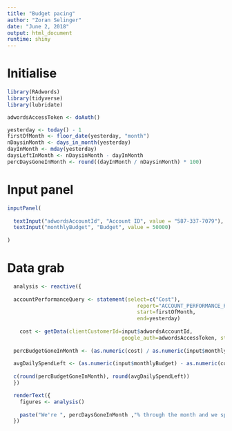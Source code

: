 ```yaml
---
title: "Budget pacing"
author: "Zoran Selinger"
date: "June 2, 2018"
output: html_document
runtime: shiny
---
```


# Initialise
```r

library(RAdwords)
library(tidyverse)
library(lubridate)

adwordsAccessToken <- doAuth()

yesterday <- today() - 1
firstOfMonth <- floor_date(yesterday, "month")
nDaysinMonth <- days_in_month(yesterday)
dayInMonth <- mday(yesterday)
daysLeftInMonth <- nDaysinMonth - dayInMonth 
percDaysGoneInMonth <- round((dayInMonth / nDaysinMonth) * 100)

```

# Input panel
```r

inputPanel(
  
  textInput("adwordsAccountId", "Account ID", value = "587-337-7079"),
  textInput("monthlyBudget", "Budget", value = 50000)
  
)

```

# Data grab
```r

  analysis <- reactive({
    
  accountPerformanceQuery <- statement(select=c("Cost"),
                                          report="ACCOUNT_PERFORMANCE_REPORT",
                                          start=firstOfMonth,
                                          end=yesterday)
  
    cost <- getData(clientCustomerId=input$adwordsAccountId,
                                     google_auth=adwordsAccessToken, statement=accountPerformanceQuery) 
    
  percBudgetGoneInMonth <- (as.numeric(cost) / as.numeric(input$monthlyBudget)) * 100
  
  avgDailySpendLeft <- (as.numeric(input$monthlyBudget) - as.numeric(cost)) / daysLeftInMonth
  
  c(round(percBudgetGoneInMonth), round(avgDailySpendLeft))
  })

  renderText({
    figures <- analysis()
    
    paste("We're ", percDaysGoneInMonth ,"% through the month and we spent ", figures[1] ,"% of the total budget. In order to spend the monthly budget you can spend at most €",  figures[2] ," daily for the remainder of the month.", sep = "")
  })

```
